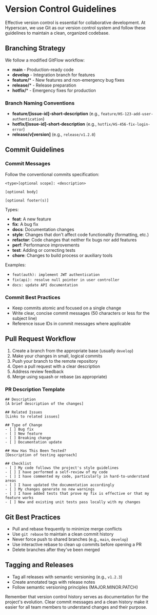 # Version Control Guidelines

Effective version control is essential for collaborative development. At Hyperscan, we use Git as our version control system and follow these guidelines to maintain a clean, organized codebase.

## Branching Strategy

We follow a modified GitFlow workflow:

- **main** - Production-ready code
- **develop** - Integration branch for features
- **feature/*** - New features and non-emergency bug fixes
- **release/*** - Release preparation
- **hotfix/*** - Emergency fixes for production

### Branch Naming Conventions

- **feature/[issue-id]-short-description** (e.g., `feature/HS-123-add-user-authentication`)
- **hotfix/[issue-id]-short-description** (e.g., `hotfix/HS-456-fix-login-error`)
- **release/v[version]** (e.g., `release/v1.2.0`)

## Commit Guidelines

### Commit Messages

Follow the conventional commits specification:

```
<type>[optional scope]: <description>

[optional body]

[optional footer(s)]
```

Types:
- **feat**: A new feature
- **fix**: A bug fix
- **docs**: Documentation changes
- **style**: Changes that don't affect code functionality (formatting, etc.)
- **refactor**: Code changes that neither fix bugs nor add features
- **perf**: Performance improvements
- **test**: Adding or correcting tests
- **chore**: Changes to build process or auxiliary tools

Examples:
- `feat(auth): implement JWT authentication`
- `fix(api): resolve null pointer in user controller`
- `docs: update API documentation`

### Commit Best Practices

- Keep commits atomic and focused on a single change
- Write clear, concise commit messages (50 characters or less for the subject line)
- Reference issue IDs in commit messages where applicable

## Pull Request Workflow

1. Create a branch from the appropriate base (usually `develop`)
2. Make your changes in small, logical commits
3. Push your branch to the remote repository
4. Open a pull request with a clear description
5. Address review feedback
6. Merge using squash or rebase (as appropriate)

### PR Description Template

```
## Description
[A brief description of the changes]

## Related Issues
[Links to related issues]

## Type of Change
- [ ] Bug fix
- [ ] New feature
- [ ] Breaking change
- [ ] Documentation update

## How Has This Been Tested?
[Description of testing approach]

## Checklist
- [ ] My code follows the project's style guidelines
- [ ] I have performed a self-review of my code
- [ ] I have commented my code, particularly in hard-to-understand areas
- [ ] I have updated the documentation accordingly
- [ ] My changes generate no new warnings
- [ ] I have added tests that prove my fix is effective or that my feature works
- [ ] New and existing unit tests pass locally with my changes
```

## Git Best Practices

- Pull and rebase frequently to minimize merge conflicts
- Use `git rebase` to maintain a clean commit history
- Never force push to shared branches (e.g., `main`, `develop`)
- Use interactive rebase to clean up commits before opening a PR
- Delete branches after they've been merged

## Tagging and Releases

- Tag all releases with semantic versioning (e.g., `v1.2.3`)
- Create annotated tags with release notes
- Follow semantic versioning principles (MAJOR.MINOR.PATCH)

Remember that version control history serves as documentation for the project's evolution. Clear commit messages and a clean history make it easier for all team members to understand changes and their purpose.